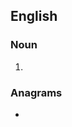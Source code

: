 {{also|tie ins}}
==English==

===Noun===
{{head|en|noun plural form}}

# {{plural of|tie-in|lang=en}}

===Anagrams===
* {{anagrams|en|seniti|tinies}}